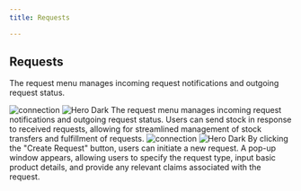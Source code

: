 ```yaml
---
title: Requests

---
```

## Requests
The request menu manages incoming request notifications and outgoing request status.


<Steps>
  <Step title="Requests">
   <img
  className="block dark:hidden"
  src="/images/img/requests.png"
  alt="connection"
/>
<img
  className="hidden dark:block"
  src="/images/img/requests-b.png"
  alt="Hero Dark"
/>
    The request menu manages incoming request notifications and outgoing request status. Users can send stock in response to received requests, allowing for streamlined management of stock transfers and fulfillment of requests.
  </Step>
  <Step title="Create">
     <img
  className="block dark:hidden"
  src="/images/img/create-rqst.png"
  alt="connection"
/>
<img
  className="hidden dark:block"
  src="/images/img/create-rqst-b.png"
  alt="Hero Dark"
/>
    By clicking the "Create Request" button, users can initiate a new request. A pop-up window appears, allowing users to specify the request type, input basic product details, and provide any relevant claims associated with the request.
  </Step>

</Steps>







